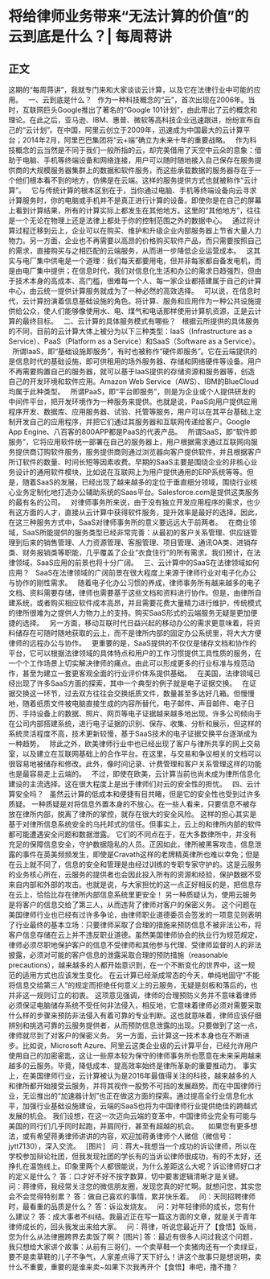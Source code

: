 # 将给律师业务带来“无法计算的价值”的云到底是什么？| 每周蒋讲
## 正文
这期的“每周蒋讲”，我就专门来和大家谈谈云计算，以及它在法律行业中可能的应用。
 
一、云到底是什么？
 
作为一种科技概念的“云”，首次出现在2006年。当时，互联网巨头Google推出了著名的“Google 101计划”，由此带出了云的概念和理论。在此之后，亚马逊、IBM、惠普、微软等高科技企业迅速跟进，纷纷宣布自己的“云计划”。在中国，阿里云创立于2009年，迅速成为中国最大的云计算平台；2014年2月，阿里巴巴集团将“云+端”确立为未来十年的重要战略。
 
作为科技概念的云当然是不同于我们一般所指的云，却完美借用了天空中云朵的意象：借助于电脑、手机等终端设备和网络连接，用户可以随时随地接入自己保存在服务提供商的大规模服务器集群上的数据和软件服务，而这些承载数据的服务器存在于一个他们根本看不到的地方，仿佛是在云端。这样的服务提供方式也就被称作“云计算”。
 
它与传统计算的根本区别在于，当你通过电脑、手机等终端设备向云寻求计算服务时，你的电脑或手机并不是真正进行计算的设备。即使你是在自己的屏幕上看到计算结果，所有的计算实际上都发生在其他地方。这里的“其他地方”，往往是一个无论在物理上还是法律上都处于你的控制范围之外的数据中心。
 
通过将计算过程迁移到云上，企业可以在购买、维护和升级企业内部服务器上节省大量人力物力。另一方面，企业也不再需要以高昂的价格购买软件产品，而只需要按照自己的需求，直接购买与之相匹配的云端服务，从而进一步降低企业运营成本。
 
这其实与电厂集中供电是一个道理：我们每天都要用电，但并非每家都自备发电机，而是由电厂集中提供；在信息时代，我们对信息化生活和办公的需求日趋强烈，但由于技术本身的高成本、高门槛，很难每一个人、每一家企业都搭建属于自己的计算中心，由云统一提供计算服务就成为了一种必然的高效选择。
 
可以说，在信息时代，云计算扮演着信息基础设施的角色。将计算、服务和应用作为一种公共设施提供给公众，使人们能够像使用水、电、煤气和电话那样使用计算机资源，正是云计算的最终目标。
 
二、云计算的具体服务模式有哪些？
 
根据云所提供的具体服务的不同，目前的云计算大体上被分为以下三种类型：IaaS（Infrastructure as a Service）、PaaS（Platform as a Service）和SaaS（Software as a Service）。
 
所谓IaaS，即“基础设施即服务”，有时也被称作“硬件即服务”。它在云端提供的是信息时代的基础设施，即可供租用的场外服务器、存储和网络硬件等设备。用户不再需要购置自己的服务器，就可以基于IaaS提供的存储资源和服务器等，创造自己的开发环境和软件应用。Amazon Web Service（AWS）、IBM的BlueCloud均属于此种类型。
 
所谓PaaS，即“平台即服务”，则是为企业或个人提供研发的中间件平台，把开发环境作为一种服务来提供。也就是说，PaaS向用户提供应用程序开发、数据库、应用服务器、试验、托管等服务，用户可以在其平台基础上定制开发自己的应用程序，并把它们通过其服务器和互联网传递给客户。Google App Engine、八百客的800APP都是PaaS的代表产品。
 
所谓SaaS，即“软件即服务”，它将应用软件统一部署在自己的服务器上，用户根据需求通过互联网向服务提供商订购软件服务，服务提供商则通过浏览器向客户提供软件，并且根据客户所订软件的数量、时间长短等因素收费。早期的SaaS主要是围绕企业的非核心业务设计的通用软件模块，比如说在互联网上为用户提供通用的ERP系统等等。但是，随着SaaS的发展，已经出现了越来越多的定位于垂直细分领域，围绕行业核心业务定制化地打造办公辅助系统的Saas平台。Salesforce.com是提供这类服务的最有名的公司。
 
对律师事务所来说，由于没有独立开发应用程序的需求，也少有这方面的人才，直接从云计算中获得软件服务，提升效率是最好的选择。因此，在这三种服务方式中，SaaS对律师事务所的意义要远远大于前两者。
 
在商业领域，SaaS所能提供的服务类型已经非常完善：从最初的客户关系管理、供应链管理到后来的销售管理、人力资源管理、客服管理、项目管理、通讯OA类、进销存类、财务报销类等职能，几乎覆盖了企业“衣食住行”的所有需求。我们预计，在法律领域，SaaS应用的前景也将十分广阔。
 
三、云计算中的SaaS在法律领域如何应用？
 
SaaS在法律领域的广阔前景在很大程度上来源于律师行业对电子化办公与协作的刚性需求。
 
随着电子化办公习惯的养成，律师事务所有越来越多的电子文档、资料需要存储，律师也需要基于这些文档和资料进行协作。但是，由律所自建系统，或者购买相应软件成本高昂，并且需要花费大量精力进行维护，传统模式的律所很难为之提供人力物力上的支持。购买SaaS形式的云端服务无疑是更加便捷的选择。
 
另一方面，移动互联时代日益兴起的移动办公的需求更意味着，将资料储存在可随时随地获取的云上，而不是律所内部的固定办公系统里，将大大方便律师的远程办公与协作。
 
更重要的是，SaaS提供的不仅仅是储存文档和协作的平台，它可以根据法律领域的具体特点和用户的工作习惯提供工具性质的服务，在一个个工作场景上切实解决律师的痛点。由此可以形成更多的行业标准与规范动作，甚至为建立一套更客观全面的行业评价体系提供基础。
 
在美国，法律领域已经出现了许多SaaS方面的探索，其中一个典型的例子就是电子证据交换。
 
在证据交换这一环节，过去双方往往会交换纸质文件，数量甚至多达好几箱。但慢慢地，随着纸质文件被电脑直接生成的内容所替代，电子邮件、声音邮件、电子日历、手持设备上的数据、照片、网页等电子证据越来越多地出现。许多公司倾向于在公司内部搭建系统，进行电子证据的识别、保存、收集、分析和展示，但这样的系统灵活程度不高，技术更新较慢，基于SaaS技术的电子证据交换平台逐渐成为一种趋势。
 
除此之外，欧美律师行业中也已经出现了客户与律所共享的网上交易室，以及建立在互联网基础上的合作平台。在这里，与交易和争议相关的文档可以很容易地被储存和修改。此外，像时间记录、计费管理和客户关系管理这样的功能也是最容易走上云端的。
 
不过，即使在欧美，云计算当前也尚未成为律所信息化建设的主流选择。这在很大程度上是出于律师们对云的安全性的担忧。
 
四、云计算安全吗？
 
虽然云计算的低成本和便捷有目共睹，但是它的安全性也受到过许多质疑。
一种质疑是对将信息外置本身的不放心。在一些人看来，只要信息不被存放在律所内部，脱离了律所的掌控，就存在很大的安全风险。
这样的担心其实是基于对律所信息系统安全的乌托邦式的信任。但事实上，云上的和律所内部的软件都可能遭遇安全问题和数据泄露。
它们的不同点在于，在大多数律所中，并没有充足的保障信息安全，守护数据隐私的人员。正因如此，律所被黑客攻击，信息泄露的事件在英美频频发生，即使是Cravath这样的老牌精英律所也难以幸免；但是在云上就不同了，信息的安全和管理是由经过训练的专职专家守护的。这是云服务的业务核心所在，云服务的提供者也会因此投入所有的资源和经验，保护数据不受来自内部和外部的攻击。也就是说，与大家担忧的这一点正好相反的是，把信息存在云上，恰恰比存在律所内部信息系统里更安全！
另一种质疑认为，使用云服务是将客户的信息交给了第三人，从而违背了律师对客户的保密义务。
这个问题在美国律师行业也已经有过许多争论，由律师职业道德委员会签发的一项意见则表明了行业最终的基本立场：只要律师采取了合理的措施来预防信息不被非法公布，将客户信息存储在云上并不违反职业道德。虽然美国律师协会的执业行为规范规定，律师必须尽职地保护客户的信息不受律师和其他参与代理、受律师监督的人的非法披露，必须对可能的客户信息的泄露采取合理的预防措施（reasonable precautions），越来越多的人都开始意识到，在一个不断变化的世界中，这一规范的适用方式也应该发生变化。
在云计算已经渐成常态的今天，单纯地固守“不能将信息交给第三人”的规定而拒绝任何意义上的云服务，无疑是刻板和落后的，也并非这一规则订立的初衷。
这项意见强调，律师的合理预防义务并不意味着律师必须保证电脑储存系统不受任何非法侵入，相反地，它意味着律师必须对需要采取什么样的步骤来预防非法侵入有着可靠的专业判断。这也就意味着，律师应该仔细辨别和挑选可靠的云服务提供者，从而预防信息泄露的出现。只要做到了这一点，律师就尽到了对客户的保密义务。
另一方面，云计算这一技术本身也在不断进步。比如说，Microsoft Azure、阿里云这类企业级的云计算平台，已经允许用户使用自己的加密密匙，这让一些原本较为保守的律师事务所也愿意在未来采用越来越多的云服务。毕竟，降低成本、提高效率始终是律所革新的重要推动力。
事实上，在美国律师行业，云计算被认为是2016年最值得关注的科技，越来越多的人和律所都开始接受云服务，并将其视作一股势不可挡的发展趋势。而在中国律师行业，无讼推出的“加速器计划”也正在做这方面的探索。通过提高全行业信息化水平，加强行业基础设施建设，云端的SaaS也将为中国律师行业提供绝佳的跨越式发展的机会。
我们设想，在这一次迈向云端的变革中，中国律师业完全有可能与美国的同行们几乎同时起跑，并肩同行，甚至有超越的机会。
 
 
如果您有更多想法，或有希望蒋勇律师讲讲的内容，欢迎加蒋勇律师个人微信（微信号：jytt7130），深入交流。
 
[图片]
 
问：蒋大~我想当一个成功的诉讼律师，所以在学校参加辩论社团，但我发现社团的学长有的当诉讼律师很成功，有的不太好，还挣扎在温饱线上。印象里两个人都很能说，为什么差距这么大呢？诉讼律师好口才的定义是什么？
答：口才好不好不按字数算，切中要害逻辑清晰才是关键。
 
问：蒋律师，我经常关注您的微信朋友圈，发现您真的好忙啊。就想问您，其实您会不会觉得特别累？
答：做自己喜欢的事情，累并快乐着。
 
问：天同招聘律师时，最看重的品质是什么？
答：诉讼发烧友。
 
问：对年轻律师的成长，您有什么建议？
答：成大事者不纠结。我最近正在写一篇这方面的文章，就是关于青年律师成长的，回头我发出来给大家。
 
问：蒋律，听说您最近开了【食悟】饭局，您为什么从法律圈跨界去卖饭了啊？ [图片]
答：最近有很多人问过我这个问题，我只想给大家讲个故事：从前有三哥们，一个卖草鞋一个卖猪肉还有一个卖绿豆，要不是卖草鞋的儿子不争气，人家差点得了天下好么！讲这个故事只是想说明，卖什么不重要，重要的是谁来卖~如果下次我再开个【食悟】串吧，撸不撸？
